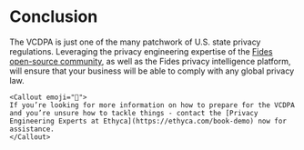 
# Conclusion

The VCDPA is just one of the many patchwork of U.S. state privacy regulations. Leveraging the privacy engineering expertise of the [Fides open-source community](https://ethyca.com/developer-hub), as well as the Fides privacy intelligence platform, will ensure that your business will be able to comply with any global privacy law.


    <Callout emoji="🚀">
    If you’re looking for more information on how to prepare for the VCDPA and you’re unsure how to tackle things - contact the [Privacy Engineering Experts at Ethyca](https://ethyca.com/book-demo) now for assistance.
    </Callout>
